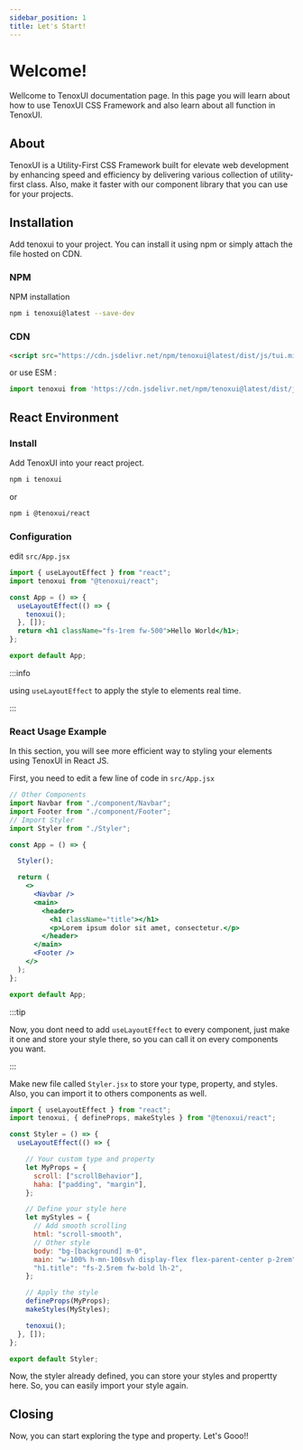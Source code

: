 ---
sidebar_position: 1
title: Let's Start!
---


# Welcome!

Wellcome to TenoxUI documentation page. In this page you will learn about how to use TenoxUI CSS Framework and also learn about all function in TenoxUI.

## About

TenoxUI is a Utility-First CSS Framework built for elevate web development by enhancing speed and efficiency by delivering various collection of utility-first class. Also, make it faster with our component library that you can use for your projects.

## Installation

Add tenoxui to your project. You can install it using npm or simply attach the file hosted on CDN.

### NPM

NPM installation

```bash
npm i tenoxui@latest --save-dev
```

### CDN

```html
<script src="https://cdn.jsdelivr.net/npm/tenoxui@latest/dist/js/tui.min.js"></script>
```

or use ESM :

```js
import tenoxui from 'https://cdn.jsdelivr.net/npm/tenoxui@latest/dist/js/tui.esm.min.js'
```

## React Environment

### Install

Add TenoxUI into your react project.

```bash
npm i tenoxui
```

or

```sh
npm i @tenoxui/react
```

### Configuration

edit `src/App.jsx`

```jsx title="App.jsx"
import { useLayoutEffect } from "react";
import tenoxui from "@tenoxui/react";

const App = () => {
  useLayoutEffect(() => {
    tenoxui();
  }, []);
  return <h1 className="fs-1rem fw-500">Hello World</h1>;
};

export default App;

```

:::info

using `useLayoutEffect` to apply the style to elements real time.

:::

### React Usage Example

In this section, you will see more efficient way to styling your elements using TenoxUI in React JS.

<Tabs>

<TabItem value="app" label="App.jsx">

First, you need to edit a few line of code in `src/App.jsx`

```jsx title="App.jsx"
// Other Components
import Navbar from "./component/Navbar";
import Footer from "./component/Footer";
// Import Styler
import Styler from "./Styler";

const App = () => {

  Styler();

  return (
    <>
      <Navbar />
      <main>
        <header>
          <h1 className="title"></h1>
          <p>Lorem ipsum dolor sit amet, consectetur.</p>
        </header>
      </main>
      <Footer />
    </>
  );
};

export default App;

```

:::tip

Now, you dont need to add `useLayoutEffect` to every component, just make it one and store your style there, so you can call it on every components you want.

:::

</TabItem>

<TabItem value="styler" label="Styler.jsx">

Make new file called `Styler.jsx` to store your type, property, and styles. Also, you can import it to others components as well.

```jsx title="Styler.jsx"
import { useLayoutEffect } from "react";
import tenoxui, { defineProps, makeStyles } from "@tenoxui/react";

const Styler = () => {
  useLayoutEffect(() => {

    // Your custom type and property
    let MyProps = {
      scroll: ["scrollBehavior"],
      haha: ["padding", "margin"],
    };

    // Define your style here
    let myStyles = {
      // Add smooth scrolling
      html: "scroll-smooth",
      // Other style
      body: "bg-[background] m-0",
      main: "w-100% h-mn-100svh display-flex flex-parent-center p-2rem",
      "h1.title": "fs-2.5rem fw-bold lh-2",
    };

    // Apply the style
    defineProps(MyProps);
    makeStyles(MyStyles);

    tenoxui();
  }, []);
};

export default Styler;

```

Now, the styler already defined, you can store your styles and propertty here. So, you can easily import your style again.

</TabItem>

</Tabs>


## Closing

Now, you can start exploring the type and property. Let's Gooo!!
